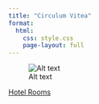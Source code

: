 ---
title: "Circulum Vitea"
format:
  html:
    css: style.css
    page-layout: full
---


![Alt text](images/inn_at_falls.jpg)

[Hotel Rooms](https://www.inntfalls.com/rooms)

